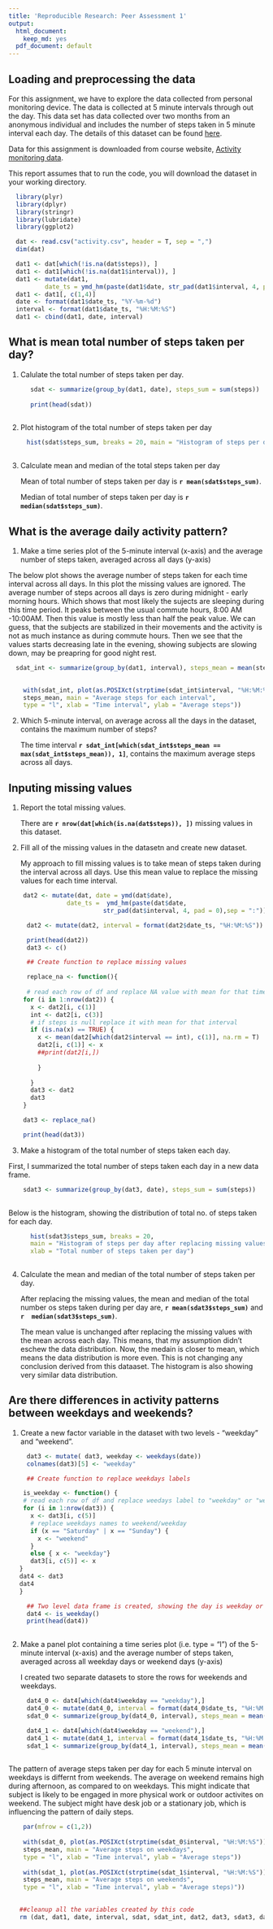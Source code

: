 ```yaml
---
title: 'Reproducible Research: Peer Assessment 1'
output:
  html_document:
    keep_md: yes
  pdf_document: default
---
```


## Loading and preprocessing the data

For this assignment, we have to explore the data collected from personal monitoring device. The data is collected at 5 minute intervals through out the day. This data set has data collected over two months from an anonymous individual and includes the number of steps taken in 5 minute interval each day.
The details of this dataset can be found [here](https://class.coursera.org/repdata-012/human_grading/view/courses/973513/assessments/3/submissions).

Data for this assignment is downloaded from course website, [Activity monitoring data](https://d396qusza40orc.cloudfront.net/repdata%2Fdata%2Factivity.zip).

This report assumes that to run the code, you will download the dataset in your working directory.


```r

  library(plyr)
  library(dplyr)
  library(stringr)
  library(lubridate)
  library(ggplot2)

  dat <- read.csv("activity.csv", header = T, sep = ",")
  dim(dat)

  dat1 <- dat[which(!is.na(dat$steps)), ]
  dat1 <- dat1[which(!is.na(dat1$interval)), ]
  dat1 <- mutate(dat1, 
          date_ts = ymd_hm(paste(dat1$date, str_pad(dat1$interval, 4, pad = 0), sep = ":")))
  dat1 <- dat1[, c(1,4)]
  date <- format(dat1$date_ts, "%Y-%m-%d")
  interval <- format(dat1$date_ts, "%H:%M:%S")
  dat1 <- cbind(dat1, date, interval)

```


## What is mean total number of steps taken per day?

1. Calulate the total number of steps taken per day.

```r
   
      sdat <- summarize(group_by(dat1, date), steps_sum = sum(steps))
    
      print(head(sdat))
  
```

2. Plot histogram of the total number of steps taken per day

```r
   
     hist(sdat$steps_sum, breaks = 20, main = "Histogram of steps per day", xlab = "Total number of steps taken per day")
   
```

3. Calculate mean and median of the total steps taken per day

   Mean of total number of steps taken per day is  **`r mean(sdat$steps_sum)`**.

   Median of total number of steps taken per day is **`r median(sdat$steps_sum)`**.

## What is the average daily activity pattern?

1. Make a time series plot of the 5-minute interval (x-axis) and the average number of steps taken, averaged across all days (y-axis)

  The below plot shows the average number of steps taken for each time interval    across all days. In this plot the missing values are ignored.
  The average number of steps acroos all days is zero during midnight - early  morning hours. Which shows that most likely the sujects are sleeping during  this time period. It peaks between the usual commute hours, 8:00 AM -10:00AM.  Then this value is mostly less than half the peak value. We can guess, that the  subjects are stabilized in their movements and the activity is not as much  instance as during commute hours. Then we see that the values starts decreasing  late in the evening, showing subjects are slowing down, may be preapring for  good night rest.
 
```r
  
  sdat_int <- summarize(group_by(dat1, interval), steps_mean = mean(steps))
 
```
  
```r
  
    with(sdat_int, plot(as.POSIXct(strptime(sdat_int$interval, "%H:%M:%S")),
    steps_mean, main = "Average steps for each interval", 
    type = "l", xlab = "Time interval", ylab = "Average steps"))

```

2. Which 5-minute interval, on average across all the days in the dataset,  contains the maximum number of steps?

   The time interval **`r sdat_int[which(sdat_int$steps_mean == max(sdat_int$steps_mean)), 1]`**, contains the maximum average steps across all days.



## Inputing missing values

1. Report the total missing values.

   There are **`r nrow(dat[which(is.na(dat$steps)), ])`** missing values in this dataset.

2. Fill all of the missing values in the datasetn and create new dataset.

   My approach to fill missing values is to take mean of steps taken during the  interval across all days. Use this mean value to replace the missing values for  each time interval.

```r
   
    dat2 <- mutate(dat, date = ymd(dat$date), 
                date_ts =  ymd_hm(paste(dat$date, 
                          str_pad(dat$interval, 4, pad = 0),sep = ":")))

     dat2 <- mutate(dat2, interval = format(dat2$date_ts, "%H:%M:%S"))

     print(head(dat2))
     dat3 <- c()

     ## Create function to replace missing values

     replace_na <- function(){
  
     # read each row of df and replace NA value with mean for that time interval
    for (i in 1:nrow(dat2)) {
      x <- dat2[i, c(1)]
      int <- dat2[i, c(3)]
      # if steps is null replace it with mean for that interval
      if (is.na(x) == TRUE) { 
        x <- mean(dat2[which(dat2$interval == int), c(1)], na.rm = T)
        dat2[i, c(1)] <- x
        ##print(dat2[i,])
      
        }
      
      }
      dat3 <- dat2
      dat3
    }

    dat3 <- replace_na()

    print(head(dat3))

```

3. Make a histogram of the total number of steps taken each day.

  First, I summarized the total number of steps taken each day in a new data frame.

```r
  
    sdat3 <- summarize(group_by(dat3, date), steps_sum = sum(steps))
  
```

  Below is the histogram, showing the distribution of total no. of steps taken for each day.

```r
  
      hist(sdat3$steps_sum, breaks = 20, 
      main = "Histogram of steps per day after replacing missing values", 
      xlab = "Total number of steps taken per day")
    
```


4. Calculate the mean and median of the total number of steps taken per day.

   After replacing the missing values, the mean and median of the total number     os steps taken during per day are, **`r mean(sdat3$steps_sum)`** and **`r  median(sdat3$steps_sum)`**.

   The mean value is unchanged after replacing the missing values with the mean across each day. This means, that my assumption didn't eschew the data distribution. Now, the medain is closer to mean, which means the data distribution is more even. This is not changing any conclusion derived from this dataaset. The histogram is also showing very similar data distribution.

## Are there differences in activity patterns between weekdays and weekends?

1. Create a new factor variable in the dataset with two levels - "weekday" and "weekend".

```r
   
     dat3 <- mutate( dat3, weekday <- weekdays(date))
     colnames(dat3)[5] <- "weekday"

     ## Create function to replace weekdays labels

    is_weekday <- function() {
    # read each row of df and replace weedays label to "weekday" or "weekend"
    for (i in 1:nrow(dat3)) {
      x <- dat3[i, c(5)]
      # replace weekdays names to weekend/weekday
      if (x == "Saturday" | x == "Sunday") {
        x <- "weekend"
      }
      else { x <- "weekday"}
      dat3[i, c(5)] <- x
   }
   dat4 <- dat3
   dat4
   }

     ## Two level data frame is created, showing the day is weekday or weekend
     dat4 <- is_weekday()
     print(head(dat4))
   
```
   
2. Make a panel plot containing a time series plot (i.e. type = "l") of the 5-minute interval (x-axis) and the average number of steps taken, averaged  across all weekday days or weekend days (y-axis)

   I created two separate datasets to store the rows for weekends and weekdays.
  
```r
   
     dat4_0 <- dat4[which(dat4$weekday == "weekday"),]
     dat4_0 <- mutate(dat4_0, interval = format(dat4_0$date_ts, "%H:%M:%S"))
     sdat_0 <- summarize(group_by(dat4_0, interval), steps_mean = mean(steps))

     dat4_1 <- dat4[which(dat4$weekday == "weekend"),]
     dat4_1 <- mutate(dat4_1, interval = format(dat4_1$date_ts, "%H:%M:%S"))
     sdat_1 <- summarize(group_by(dat4_1, interval), steps_mean = mean(steps))
   
```

   The pattern of average steps taken per day for each 5 minute interval on  weekdays is differnt from weekends. The average on weekend remains high during afternoon, as compared to on weekdays. This might indicate that subject is   likely to be engaged in more physical work or outdoor activites on weekend. The subject might have desk job or a stationary job, which is influencing the pattern of daily steps.

```r
   
    par(mfrow = c(1,2))
    
    with(sdat_0, plot(as.POSIXct(strptime(sdat_0$interval, "%H:%M:%S")), 
    steps_mean, main = "Average steps on weekdays", 
    type = "l", xlab = "Time interval", ylab = "Average steps"))
      
    with(sdat_1, plot(as.POSIXct(strptime(sdat_1$interval, "%H:%M:%S")),
    steps_mean, main = "Average steps on weekends", 
    type = "l", xlab = "Time interval", ylab = "Average steps)"))
   
```
   
```r
   
   ##cleanup all the variables created by this code
   rm (dat, dat1, date, interval, sdat, sdat_int, dat2, dat3, sdat3, dat4, dat4_0, dat4_1, sdat_0, sdat_1)
   
```